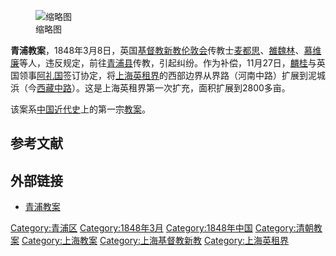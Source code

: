 {{Unreferenced|time=2007-10-05}}

[[File:Qingpuchenghuangmiao_Toumen,_xitai_he_niangniangdian.jpg|缩略图]]

'''青浦教案'''，1848年3月8日，英国[[基督教新教|基督教新教]][[伦敦会|伦敦会]]传教士[[麦都思|麦都思]]、[[雒魏林|雒魏林]]、[[慕维廉|慕维廉]]等人，违反规定，前往[[青浦县|青浦县]]传教，引起纠纷。作为补偿，11月27日，[[麟桂|麟桂]]与英国领事[[阿礼国|阿礼国]]签订协定，将[[上海英租界|上海英租界]]的西部边界从界路（河南中路）扩展到泥城浜（今[[西藏中路|西藏中路]]）。这是上海英租界第一次扩充，面积扩展到2800多亩。 

该案系[[中国近代史|中国近代史]]上的第一宗[[教案_(宗教)|教案]]。

== 参考文献 ==
{{Reflist}}

== 外部链接 ==
* [http://www.shtong.gov.cn/newsite/node2/node2245/node69969/node69977/node70042/node70133/userobject1ai70004.html 青浦教案]{{Wayback|url=http://www.shtong.gov.cn/newsite/node2/node2245/node69969/node69977/node70042/node70133/userobject1ai70004.html |date=20190420105524 }}

[[Category:青浦区|Category:青浦区]]
[[Category:1848年3月|Category:1848年3月]]
[[Category:1848年中国|Category:1848年中国]]
[[Category:清朝教案|Category:清朝教案]]
[[Category:上海教案|Category:上海教案]]
[[Category:上海基督教新教|Category:上海基督教新教]]
[[Category:上海英租界|Category:上海英租界]]

{{中国历史小作品}}